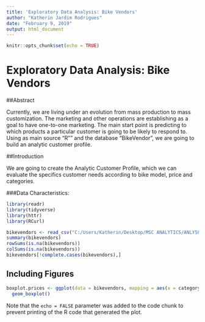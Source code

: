 ```yaml
---
title: 'Exploratory Data Analysis: Bike Vendors'
author: "Katherin Jardim Rodrigues"
date: "February 9, 2019"
output: html_document
---
```


```r
knitr::opts_chunk$set(echo = TRUE)
```

# Exploratory Data Analysis: Bike Vendors

##Abstract
  
Currently, we are living under an evolution from mass production to mass customization. The marketing and other operations are establishing as a goal to have one-to-one marketing. The main start point is predicting to which products a particular customer is going to be likely to respond to. Using as main source "R"" and the database "BikeVendor", we are going to build an analytic customer profile.  

##Introduction 
  
We are going to create the Analytic Customer Profile, which we can evaluate the specifics customer needs according to bike model, price and  categories. 

###Data Characteristics:


```r
library(readr)
library(tidyverse)
library(httr)
library(RCurl)
```

```r
bikevendors <- read_csv("C:/Users/Katherin/Desktop/MSC ANALYTICS/ANLY506/FinalProject/Data/bikeVendors.csv")
summary(bikevendors)
rowSums(is.na(bikevendors))
colSums(is.na(bikevendors))
bikevendors[!complete.cases(bikevendors),]
```

## Including Figures


```r
boxplot.prices <- ggplot(data = bikevendors, mapping = aes(x = category1, y = price)) +
  geom_boxplot()
```

Note that the `echo = FALSE` parameter was added to the code chunk to prevent printing of the R code that generated the plot.
